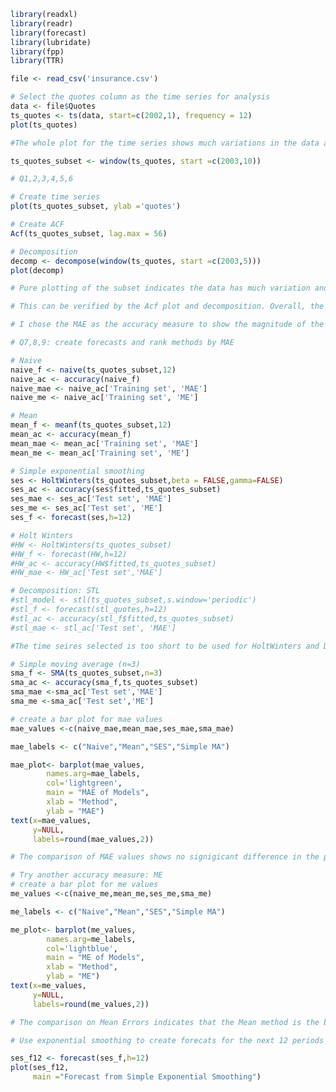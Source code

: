 ```r
library(readxl)
library(readr)
library(forecast)
library(lubridate)
library(fpp)
library(TTR)

file <- read_csv('insurance.csv')
```

```r
# Select the quotes column as the time series for analysis
data <- file$Quotes
ts_quotes <- ts(data, start=c(2002,1), frequency = 12)
plot(ts_quotes)

#The whole plot for the time series shows much variations in the data and little trend and seasonality. Since the 3rd quarter for 2003, the data shows repeated fluctuations with an increase trend. I decided to use the time series from October 2003 for forecast.

ts_quotes_subset <- window(ts_quotes, start =c(2003,10))
```
```r
# Q1,2,3,4,5,6

# Create time series
plot(ts_quotes_subset, ylab ='quotes')

# Create ACF
Acf(ts_quotes_subset, lag.max = 56)

# Decomposition
decomp <- decompose(window(ts_quotes, start =c(2003,5)))
plot(decomp)

# Pure plotting of the subset indicates the data has much variation and has an upward trend.  

# This can be verified by the Acf plot and decomposition. Overall, the data shows no seasonality pattern. The decomposition suggests that the data has an upward trend. Note that the data used for decomposition if from May 2003 in order to satisfy the minimum data volume for the decomposition function.The randomness of that data also shows a zig-zag pattern, which is worth considering.

# I chose the MAE as the accuracy measure to show the magnitude of the errors. This would help select the best model that can handle the high variation of this time series.
```

```r
# Q7,8,9: create forecasts and rank methods by MAE

# Naive
naive_f <- naive(ts_quotes_subset,12)
naive_ac <- accuracy(naive_f)
naive_mae <- naive_ac['Training set', 'MAE']
naive_me <- naive_ac['Training set', 'ME']

# Mean
mean_f <- meanf(ts_quotes_subset,12)
mean_ac <- accuracy(mean_f)
mean_mae <- mean_ac['Training set', 'MAE']
mean_me <- mean_ac['Training set', 'ME']

# Simple exponential smoothing
ses <- HoltWinters(ts_quotes_subset,beta = FALSE,gamma=FALSE)
ses_ac <- accuracy(ses$fitted,ts_quotes_subset)
ses_mae <- ses_ac['Test set', 'MAE']
ses_me <- ses_ac['Test set', 'ME']
ses_f <- forecast(ses,h=12)

# Holt Winters
#HW <- HoltWinters(ts_quotes_subset)
#HW_f <- forecast(HW,h=12)
#HW_ac <- accuracy(HW$fitted,ts_quotes_subset)
#HW_mae <- HW_ac['Test set','MAE']

# Decomposition: STL
#stl_model <- stl(ts_quotes_subset,s.window='periodic')
#stl_f <- forecast(stl_quotes,h=12)
#stl_ac <- accuracy(stl_f$fitted,ts_quotes_subset)
#stl_mae <- stl_ac['Test set', 'MAE']

#The time seires selected is too short to be used for HoltWinters and Decomposition.

# Simple moving average (n=3)
sma_f <- SMA(ts_quotes_subset,n=3)
sma_ac <- accuracy(sma_f,ts_quotes_subset)
sma_mae <-sma_ac['Test set','MAE'] 
sma_me <-sma_ac['Test set','ME']

```

```r
# create a bar plot for mae values
mae_values <-c(naive_mae,mean_mae,ses_mae,sma_mae)

mae_labels <- c("Naive","Mean","SES","Simple MA")

mae_plot<- barplot(mae_values,
        names.arg=mae_labels,
        col='lightgreen',
        main = "MAE of Models",
        xlab = "Method",
        ylab = "MAE")
text(x=mae_values,
     y=NULL,
     labels=round(mae_values,2))
```
```r
# The comparison of MAE values shows no signigicant difference in the performances of the models. The Simple Moving Average performs slightly better than the other. In my opinion, since the data has much variations, there is not much to tell from the MAE comparison of the models or we cannot decide the best models merely by the MAE values.
```

```r
# Try another accuracy measure: ME
# create a bar plot for me values
me_values <-c(naive_me,mean_me,ses_me,sma_me)

me_labels <- c("Naive","Mean","SES","Simple MA")

me_plot<- barplot(me_values,
        names.arg=me_labels,
        col='lightblue',
        main = "ME of Models",
        xlab = "Method",
        ylab = "ME")
text(x=me_values,
     y=NULL,
     labels=round(me_values,2))

# The comparison on Mean Errors indicates that the Mean method is the best, while Simple moving average becomes the worst. Performances for Naive and SES still stays in the middle. I picked the exponential smoothing method to produce further forecast since its performance is stable for both the MAE and ME comparisons.
```

```r
# Use exponential smoothing to create forecats for the next 12 periods

ses_f12 <- forecast(ses_f,h=12)
plot(ses_f12,
     main ="Forecast from Simple Exponential Smoothing")
```











